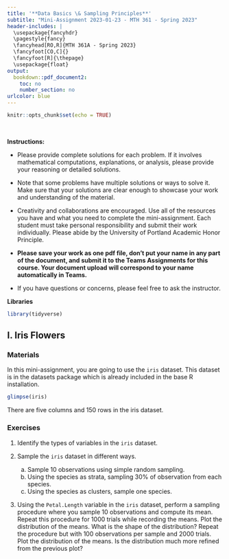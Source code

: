 ---
title: '**Data Basics \& Sampling Principles**'
subtitle: "Mini-Assignment 2023-01-23 - MTH 361 - Spring 2023"
header-includes: |
  \usepackage{fancyhdr}
  \pagestyle{fancy}
  \fancyhead[RO,R]{MTH 361A - Spring 2023}
  \fancyfoot[CO,C]{}
  \fancyfoot[R]{\thepage}
  \usepackage{float}
output:
  bookdown::pdf_document2:
    toc: no
    number_section: no
urlcolor: blue
---

```{r setup, include=FALSE}
knitr::opts_chunk$set(echo = TRUE)
```

\

**Instructions:**
 
 * Please provide complete solutions for each problem. If it involves mathematical computations, explanations, or analysis, please provide your reasoning or detailed solutions.
 
 * Note that some problems have multiple solutions or ways to solve it. Make sure that your solutions are clear enough to showcase your work and understanding of the material.
 
 * Creativity and collaborations are encouraged. Use all of the resources you have and what you need to complete the mini-assignment. Each student must take personal responsibility and submit their work individually. Please abide by the University of Portland Academic Honor Principle.
 
 * **Please save your work as one pdf file, don't put your name in any part of the document, and submit it to the Teams Assignments for this course. Your document upload will correspond to your name automatically in Teams.**
 
 * If you have questions or concerns, please feel free to ask the instructor.
 
**Libraries**

```{r message=FALSE, warning=FALSE, paged.print=FALSE}
library(tidyverse)
```

\newpage

## I. Iris Flowers

### Materials

In this mini-assignment, you are going to use the `iris` dataset. This dataset is in the datasets package which is already included in the base R installation.

```{r}
glimpse(iris)
```

There are five columns and 150 rows in the iris dataset.

### Exercises

1. Identify the types of variables in the `iris` dataset.

2. Sample the `iris` dataset in different ways.

    a. Sample 10 observations using simple random sampling.
    b. Using the species as strata, sampling 30% of observation from each species.
    c. Using the species as clusters, sample one species.

3. Using the `Petal.Length` variable in the `iris` dataset, perform a sampling procedure where you sample 10 observations and compute its mean. Repeat this procedure for 1000 trials while recording the means. Plot the distribution of the means. What is the shape of the distribution? Repeat the procedure but with 100 observations per sample and 2000 trials. Plot the distribution of the means. Is the distribution much more refined from the previous plot?
